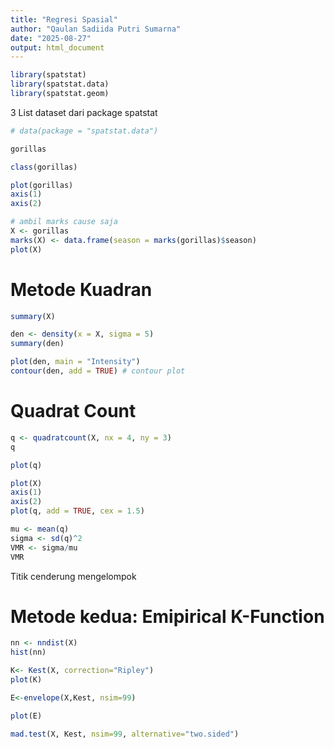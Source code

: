 ```yaml
---
title: "Regresi Spasial"
author: "Qaulan Sadiida Putri Sumarna"
date: "2025-08-27"
output: html_document
---
```


```r
library(spatstat)
library(spatstat.data)
library(spatstat.geom)
```
3 List dataset dari package spatstat
```r
# data(package = "spatstat.data")
```

```r
gorillas
```
```r
class(gorillas)
```
```r
plot(gorillas)
axis(1)
axis(2)
```
```r
# ambil marks cause saja
X <- gorillas
marks(X) <- data.frame(season = marks(gorillas)$season)
plot(X)
```
# Metode Kuadran
```r
summary(X)
```
```r
den <- density(x = X, sigma = 5)
summary(den)
```
```r
plot(den, main = "Intensity")
contour(den, add = TRUE) # contour plot
```
# Quadrat Count
```r
q <- quadratcount(X, nx = 4, ny = 3)
q
```
```r
plot(q)
```
```r
plot(X)
axis(1)
axis(2)
plot(q, add = TRUE, cex = 1.5)
```
```r
mu <- mean(q)
sigma <- sd(q)^2
VMR <- sigma/mu
VMR
```
Titik cenderung mengelompok

# Metode kedua: Emipirical K-Function
```r
nn <- nndist(X)
hist(nn)
```
```r
K<- Kest(X, correction="Ripley")
plot(K)
```
```r
E<-envelope(X,Kest, nsim=99)
```
```r
plot(E)
```
```r
mad.test(X, Kest, nsim=99, alternative="two.sided")
```

